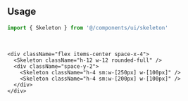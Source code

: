 ```tsx file=<rootDir>/src/components/ui/skeleton.tsx title="components/ui/skeleton.tsx"
```

<br />

## Usage

```ts
import { Skeleton } from '@/components/ui/skeleton'
```

<br />

```tsx
<div className="flex items-center space-x-4">
  <Skeleton className="h-12 w-12 rounded-full" />
  <div className="space-y-2">
    <Skeleton className="h-4 sm:w-[250px] w-[100px]" />
    <Skeleton className="h-4 sm:w-[200px] w-[100px]" />
  </div>
</div>
```